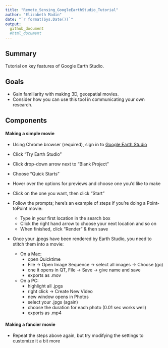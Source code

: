 ```yaml
---
title: "Remote_Sensing_GoogleEarthStudio_Tutorial"
author: "Elizabeth Madin"
date: "`r format(Sys.Date())`"
output: 
  github_document
  #html_document
---
```


## Summary  

Tutorial on key features of Google Earth Studio. 

## Goals

* Gain familiarity with making 3D, geospatial movies. 
* Consider how you can use this tool in communicating your own research.

## Components

#### Making a simple movie

* Using Chrome browser (required), sign in to [Google Earth Studio](https://www.google.com/earth/studio/)
* Click "Try Earth Studio"
* Click drop-down arrow next to "Blank Project"
* Choose "Quick Starts"
* Hover over the options for previews and choose one you'd like to make
* Click on the one you want, then click "Start"
* Follow the prompts; here's an example of steps if you're doing a Point-toPoint movie:
    + Type in your first location in the search box
    + Click the right hand arrow to choose your next location and so on
    + When finished, click "Render" & then save

* Once your .jpegs have been rendered by Earth Studio, you need to stitch them into a movie:

  * On a Mac:
    + open Quicktime
    + File -> Open Image Sequence -> select all images -> Choose (go)
    + one it opens in QT, File -> Save -> give name and save
    + exports as .mov 
    
  * On a PC: 
    + highlight all .jpgs
    + right click -> Create New Video
    + new window opens in Photos
    + select your .jpgs (again)
    + choose the duration for each photo (0.01 sec works well)
    + exports as .mp4
  
#### Making a fancier movie

* Repeat the steps above again, but try modifying the settings to customize it a bit more

